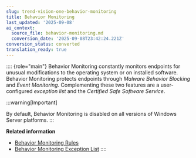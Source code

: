 ```yaml
---
slug: trend-vision-one-behavior-monitoring
title: Behavior Monitoring
last_updated: '2025-09-08'
ai_context:
  source_file: behavior-monitoring.md
  conversion_date: '2025-09-08T23:42:24.221Z'
conversion_status: converted
translation_ready: true
---
```


:::: {role="main"}
Behavior Monitoring constantly monitors endpoints for unusual modifications to the operating system or on installed software. Behavior Monitoring protects endpoints through *Malware Behavior Blocking* and *Event Monitoring*. Complementing these two features are a user-configured *exception list* and the *Certified Safe Software Service*.

:::warning[Important]

By default, Behavior Monitoring is disabled on all versions of Windows Server platforms.
:::

**Related information**

- [Behavior Monitoring Rules](behavior-monitoring-policy-rules.md "Configure how Behavior Monitoring is applied to the policy.")
- [Behavior Monitoring Exception List](behavior-monitoring-exception-list.mdx)
::::
